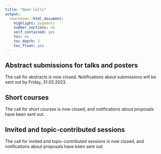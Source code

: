 ```yaml
---
title: "Open Calls"
output: 
  rmarkdown::html_document:
    highlight: pygments
    number_sections: no
    self_contained: yes
    toc: no
    toc_depth: 2
    toc_float: yes
---
```


## Abstract submissions for talks and posters
The call for abstracts is now closed. Notifications about submissions will be sent out by Friday, 31.03.2023.

## Short courses
The call for short courses is now closed, and notifications about proposals have been sent out.

<!-- Please find here the [announcement](data/CEN 2023 Call_for_Short_Courses - final.pdf), as well as the [submission form](https://docs.google.com/forms/d/e/1FAIpQLSd0w9owvLdP6h25MIAbkCXemlK3vWg6GgPj6GemXlcNdGcODg/viewform?hl=en). -->


## Invited and topic-contributed sessions
The call for invited and topic-contributed sessions is now closed, and notifications about proposals have been sent out.

<!-- ### Invited sessions -->
<!-- Please find here the [announcement](data/CEN 2023 Call_for_Invited_Sessions - final.pdf), as well as the [submission form](https://docs.google.com/forms/d/e/1FAIpQLSdAe6waB7jhBZ0RAF-oR2t5LPBAthzZZvKR7lPmeLxmSC11jQ/viewform?hl=en). -->

<!-- ### Topic-contributed sessions -->
<!-- Please find here the [announcement](data/CEN 2023 Call_for_TopicContributed_Sessions final.pdf), as well as the [submission form](https://docs.google.com/forms/d/e/1FAIpQLSdLTZowl8yN7BxMXfvlAGagy8I5ffbUWoxoASXqpzIJgxEEew/viewform?hl=en). -->

